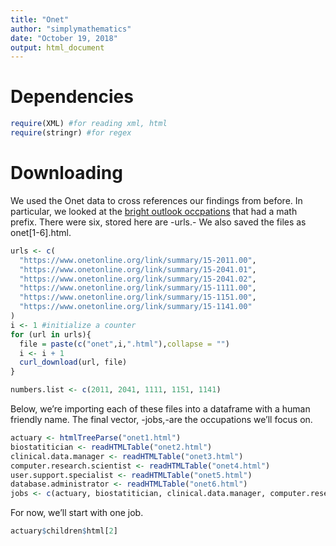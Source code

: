 ```yaml
---
title: "Onet"
author: "simplymathematics"
date: "October 19, 2018"
output: html_document
---
```


# Dependencies

```r
require(XML) #for reading xml, html
require(stringr) #for regex
```

# Downloading
We used the Onet data to cross references our findings from before. In particular, we looked at the [bright outlook occpations](https://www.onetonline.org/find/bright?b=0&g=Go) that had a math prefix. There were six, stored here are -urls.- We also saved the files as onet[1-6].html. 

```r
urls <- c(
  "https://www.onetonline.org/link/summary/15-2011.00",
  "https://www.onetonline.org/link/summary/15-2041.01",
  "https://www.onetonline.org/link/summary/15-2041.02",
  "https://www.onetonline.org/link/summary/15-1111.00",
  "https://www.onetonline.org/link/summary/15-1151.00",
  "https://www.onetonline.org/link/summary/15-1141.00"
)
i <- 1 #initialize a counter
for (url in urls){
  file = paste(c("onet",i,".html"),collapse = "")
  i <- i + 1
  curl_download(url, file)
}

numbers.list <- c(2011, 2041, 1111, 1151, 1141)
```
Below, we're importing each of these files into a dataframe with a human friendly name. The final vector, -jobs,-are the occupations we'll focus on.
```r
actuary <- htmlTreeParse("onet1.html")
biostatitician <- readHTMLTable("onet2.html")
clinical.data.manager <- readHTMLTable("onet3.html")
computer.research.scientist <- readHTMLTable("onet4.html")
user.support.specialist <- readHTMLTable("onet5.html")
database.administrator <- readHTMLTable("onet6.html")
jobs <- c(actuary, biostatitician, clinical.data.manager, computer.research.scientist, user.support.specialist, database.administrator)
```
For now, we'll start with one job.
```r
actuary$children$html[2]
```